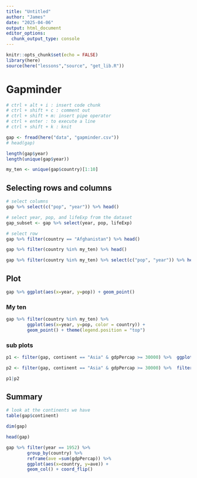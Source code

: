 ```yaml
---
title: "Untitled"
author: "James"
date: "2025-04-06"
output: html_document
editor_options: 
  chunk_output_type: console
---
```


```r
knitr::opts_chunk$set(echo = FALSE)
library(here)
source(here("lessons","source", "get_lib.R"))
```


# Gapminder

```r
# ctrl + alt + i : insert code chunk
# ctrl + shift + c : comment out
# ctrl + shift + m: insert pipe operator
# ctrl + enter : to execute a line
# ctrl + shift + k : knit

gap <- fread(here("data", "gapminder.csv"))
# head(gap)

length(gap$year)
length(unique(gap$year))

my_ten <- unique(gap$country)[1:10]
```

## Selecting rows and columns

```r
# select columns
gap %>% select(c("pop", "year")) %>% head()

# select year, pop, and lifeExp from the dataset 
gap_subset <- gap %>% select(year, pop, lifeExp)

# select row
gap %>% filter(country == "Afghanistan") %>% head()

gap %>% filter(country %in% my_ten) %>% head()

gap %>% filter(country %in% my_ten) %>% select(c("pop", "year")) %>% head()

```


## Plot

```r
gap %>% ggplot(aes(x=year, y=pop)) + geom_point()
```

### My ten

```r
gap %>% filter(country %in% my_ten) %>% 
        ggplot(aes(x=year, y=pop, color = country)) +
        geom_point() + theme(legend.position = "top")
```

### sub plots

```r
p1 <- filter(gap, continent == "Asia" & gdpPercap >= 30000) %>%  ggplot(aes(x=year, y=pop, color=country)) + geom_point() + theme(legend.position="top")

p2 <- filter(gap, continent == "Asia" & gdpPercap >= 30000) %>%  filter(pop<5000000) %>% ggplot(aes(x=year, y=pop, color=country)) + geom_point() + theme(legend.position="top")

p1|p2
```

## Summary

```r
# look at the continents we have
table(gap$continent)

dim(gap)

head(gap)

gap %>% filter(year == 1952) %>% 
        group_by(country) %>% 
        reframe(ave =sum(gdpPercap)) %>% 
        ggplot(aes(x=country, y=ave)) + 
        geom_col() + coord_flip()

```





